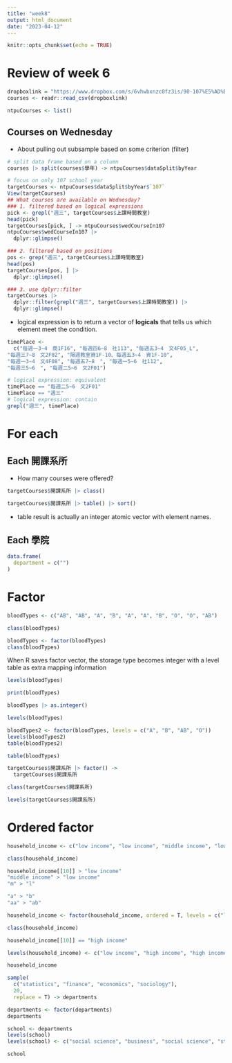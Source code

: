 ```yaml
---
title: "week8"
output: html_document
date: "2023-04-12"
---
```


```r
knitr::opts_chunk$set(echo = TRUE)
```

# Review of week 6

```r
dropboxlink = "https://www.dropbox.com/s/6vhwbxnzc0fz3is/90-107%E5%AD%B8%E5%B9%B4%E5%BA%A6%E5%A4%A7%E5%AD%B8%E9%83%A8%E8%AA%B2%E7%A8%8B%E8%B3%87%E6%96%99.csv?dl=1"
courses <- readr::read_csv(dropboxlink)
```

```r
ntpuCourses <- list()
```

## Courses on Wednesday

  * About pulling out subsample based on some criterion (filter)

```r
# split data frame based on a column 
courses |> split(courses$學年) -> ntpuCourses$dataSplit$byYear

# focus on only 107 school year
targetCourses <- ntpuCourses$dataSplit$byYear$`107` 
View(targetCourses)
## What courses are available on Wednesday?
### 1. filtered based on logical expressions
pick <- grepl("週三", targetCourses$上課時間教室)
head(pick)
targetCourses[pick, ] -> ntpuCourses$wedCourseIn107
ntpuCourses$wedCourseIn107 |> 
  dplyr::glimpse()

### 2. filtered based on positions
pos <- grep("週三", targetCourses$上課時間教室)
head(pos)
targetCourses[pos, ] |> 
  dplyr::glimpse()

### 3. use dplyr::filter
targetCourses |>
  dplyr::filter(grepl("週三", targetCourses$上課時間教室)) |> 
  dplyr::glimpse()
```

-   logical expression is to return a vector of **logicals** that tells us which element meet the condition.

```r
timePlace <- 
  c("每週一3~4　商1F16", "每週四6~8　社113", "每週五3~4　文4F05_L", 
"每週三7~8　文2F02", "隔週教室資1F-10、每週五3~4　資1F-10", 
"每週一3~4　文4F08", "每週五7~8　", "每週一5~6　社112", 
"每週三5~6　", "每週二5~6　文2F01")

# logical expression: equivalent
timePlace == "每週二5~6　文2F01"
timePlace == "週三"
# logical expression: contain
grepl("週三", timePlace)
```

# For each

## Each 開課系所 

-   How many courses were offered?

```r
targetCourses$開課系所 |> class()
```

```r
targetCourses$開課系所 |> table() |> sort()
```

  * table result is actually an integer atomic vector with element names. 


## Each 學院

```r
data.frame(
  department = c("")
)
```

# Factor

```r
bloodTypes <- c("AB", "AB", "A", "B", "A", "A", "B", "O", "O", "AB")
```

```r
class(bloodTypes)
```

```r
bloodTypes <- factor(bloodTypes)
class(bloodTypes)
```

When R saves factor vector, the storage type becomes integer with a level table as extra mapping information
```r
levels(bloodTypes)
```

```r
print(bloodTypes)
```

```r
bloodTypes |> as.integer()
```


```r
levels(bloodTypes)
```

```r
bloodTypes2 <- factor(bloodTypes, levels = c("A", "B", "AB", "O"))
levels(bloodTypes2)
table(bloodTypes2)
```

```r
table(bloodTypes)
```


```r
targetCourses$開課系所 |> factor() ->
  targetCourses$開課系所

class(targetCourses$開課系所)
```

```r
levels(targetCourses$開課系所)
```

# Ordered factor

```r
household_income <- c("low income", "low income", "middle income", "low income", "high income", "middle income", "high income", "high income", "middle income", "middle income")

class(household_income)
```

```r
household_income[[10]] > "low income"
"middle income" > "low income"
"m" > "l"
```

```r
"a" > "b"
"aa" > "ab"
```

```r
household_income <- factor(household_income, ordered = T, levels = c("low income", "middle income", "high income"))
```


```r
class(household_income)
```

```r
household_income[[10]] == "high income"
```


```r
levels(household_income) <- c("low income", "high income", "high income")
```

```r
household_income
```
```r
sample(
  c("statistics", "finance", "economics", "sociology"), 
  20, 
  replace = T) -> departments
```

```r
departments <- factor(departments)
departments
```
```r
school <- departments
levels(school)
levels(school) <- c("social science", "business", "social science", "statistics")

school
```


